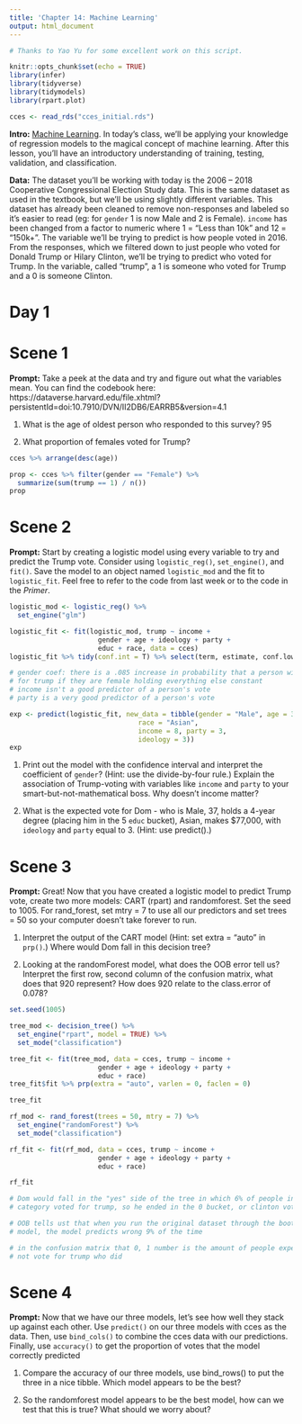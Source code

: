 ```yaml
---
title: 'Chapter 14: Machine Learning'
output: html_document
---
```


```r
# Thanks to Yao Yu for some excellent work on this script.

knitr::opts_chunk$set(echo = TRUE)
library(infer)
library(tidyverse)
library(tidymodels)
library(rpart.plot)

cces <- read_rds("cces_initial.rds")
```

**Intro:** [Machine Learning](https://davidkane9.github.io/PPBDS/14-machine-learning.html). In today's class, we'll be applying your knowledge of regression models to the magical concept of machine learning. After this lesson, you'll have an introductory understanding of training, testing, validation, and classification.

**Data:** The dataset you'll be working with today is the 2006 -- 2018 Cooperative Congressional Election Study data. This is the same dataset as used in the textbook, but we'll be using slightly different variables. This dataset has already been cleaned to remove non-responses and labeled so it's easier to read (eg: for `gender` 1 is now Male and 2 is Female). `income` has been changed from a factor to numeric where 1 = "Less than 10k" and 12 = "150k+". The variable we'll be trying to predict is how people voted in 2016. From the responses, which we filtered down to just people who voted for Donald Trump or Hilary Clinton, we'll be trying to predict who voted for Trump. In the variable, called "trump", a 1 is someone who voted for Trump and a 0 is someone Clinton.

# Day 1

# Scene 1

**Prompt:** Take a peek at the data and try and figure out what the variables mean. You can find the codebook here: https://dataverse.harvard.edu/file.xhtml?persistentId=doi:10.7910/DVN/II2DB6/EARRB5&version=4.1 

1) What is the age of oldest person who responded to this survey?
95

2) What proportion of females voted for Trump? 

```r
cces %>% arrange(desc(age))

prop <- cces %>% filter(gender == "Female") %>%
  summarize(sum(trump == 1) / n())
prop
```




# Scene 2

**Prompt:** Start by creating a logistic model using every variable to try and predict the Trump vote. Consider using `logistic_reg()`, `set_engine()`, and `fit()`. Save the model to an object named `logistic_mod` and the fit to `logistic_fit`. Feel free to refer to the code from last week or to the code in the *Primer*.

```r

logistic_mod <- logistic_reg() %>%
  set_engine("glm")

logistic_fit <- fit(logistic_mod, trump ~ income + 
                      gender + age + ideology + party +
                      educ + race, data = cces)
logistic_fit %>% tidy(conf.int = T) %>% select(term, estimate, conf.low, conf.high)

# gender coef: there is a .085 increase in probability that a person will vot
# for trump if they are female holding everything else constant
# income isn't a good predictor of a person's vote
# party is a very good predictor of a person's vote

exp <- predict(logistic_fit, new_data = tibble(gender = "Male", age = 37, educ = 5,
                                race = "Asian",
                                income = 8, party = 3,
                                ideology = 3))
exp

```


1) Print out the model with the confidence interval and interpret the coefficient of `gender`? (Hint: use the divide-by-four rule.) Explain the association of Trump-voting with variables like `income` and `party` to your smart-but-not-mathematical boss. Why doesn't income matter?

2) What is the expected vote for Dom - who is Male, 37, holds a 4-year degree (placing him in the 5 `educ` bucket), Asian, makes $77,000, with `ideology` and `party` equal to 3. (Hint: use predict().)



# Scene 3

**Prompt:** Great! Now that you have created a logistic model to predict Trump vote, create two more models: CART (rpart) and randomforest. Set the seed to 1005. For rand_forest, set mtry = 7 to use all our predictors and set trees = 50 so your computer doesn't take forever to run.

1) Interpret the output of the CART model (Hint: set extra = "auto" in `prp()`.) Where would Dom fall in this decision tree? 

2) Looking at the randomForest model, what does the OOB error tell us? Interpret the first row, second column of the confusion matrix, what does that 920 represent? How does 920 relate to the class.error of 0.078?

```r
set.seed(1005)

tree_mod <- decision_tree() %>%
  set_engine("rpart", model = TRUE) %>%
  set_mode("classification")

tree_fit <- fit(tree_mod, data = cces, trump ~ income + 
                      gender + age + ideology + party +
                      educ + race)
tree_fit$fit %>% prp(extra = "auto", varlen = 0, faclen = 0)

tree_fit

rf_mod <- rand_forest(trees = 50, mtry = 7) %>%
  set_engine("randomForest") %>%
  set_mode("classification")

rf_fit <- fit(rf_mod, data = cces, trump ~ income + 
                      gender + age + ideology + party +
                      educ + race)

rf_fit

# Dom would fall in the "yes" side of the tree in which 6% of people in that
# category voted for trump, so he ended in the 0 bucket, or clinton vote bucket

# OOB tells ust that when you run the original dataset through the bootstrap
# model, the model predicts wrong 9% of the time

# in the confusion matrix that 0, 1 number is the amount of people expected to
# not vote for trump who did

```




# Scene 4

**Prompt:** Now that we have our three models, let's see how well they stack up against each other. Use `predict()` on our three models with cces as the data. Then, use `bind_cols()` to combine the cces data with our predictions. Finally, use `accuracy()` to get the proportion of votes that the model correctly predicted

1) Compare the accuracy of our three models, use bind_rows() to put the three in a nice tibble. Which model appears to be the best?

2) So the randomforest model appears to be the best model, how can we test that this is true? What should we worry about?

